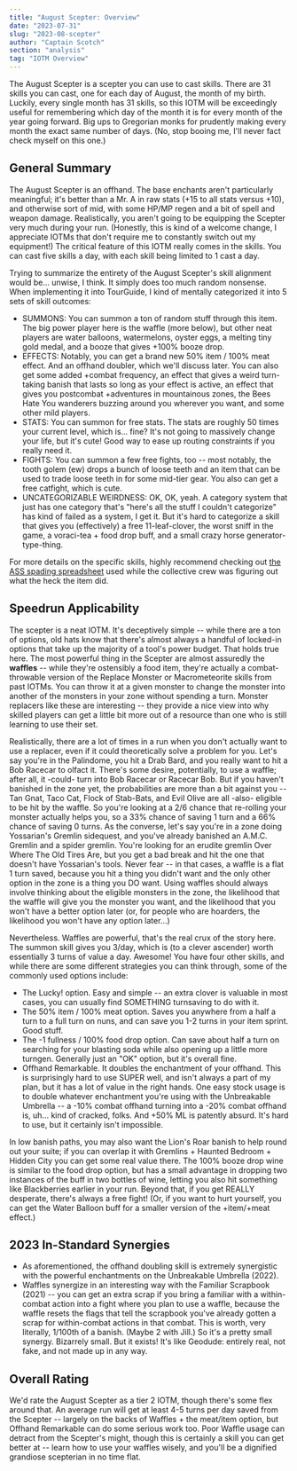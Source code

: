 ```yaml
---
title: "August Scepter: Overview"
date: "2023-07-31"
slug: "2023-08-scepter"
author: "Captain Scotch"
section: "analysis"
tag: "IOTM Overview"
---
```

The August Scepter is a scepter you can use to cast skills. There are 31 skills you can cast, one for each day of August, the month of my birth. Luckily, every single month has 31 skills, so this IOTM will be exceedingly useful for remembering which day of the month it is for every month of the year going forward. Big ups to Gregorian monks for prudently making every month the exact same number of days. (No, stop booing me, I'll never fact check myself on this one.)

## General Summary

The August Scepter is an offhand. The base enchants aren't particularly meaningful; it's better than a Mr. A in raw stats (+15 to all stats versus +10), and otherwise sort of mid, with some HP/MP regen and a bit of spell and weapon damage. Realistically, you aren't going to be equipping the Scepter very much during your run. (Honestly, this is kind of a welcome change, I appreciate IOTMs that don't require me to constantly switch out my equipment!) The critical feature of this IOTM really comes in the skills. You can cast five skills a day, with each skill being limited to 1 cast a day. 

Trying to summarize the entirety of the August Scepter's skill alignment would be... unwise, I think. It simply does too much random nonsense. When implementing it into TourGuide, I kind of mentally categorized it into 5 sets of skill outcomes:

- SUMMONS: You can summon a ton of random stuff through this item. The big power player here is the waffle (more below), but other neat players are water balloons, watermelons, oyster eggs, a melting tiny gold medal, and a booze that gives +100% booze drop. 
- EFFECTS: Notably, you can get a brand new 50% item / 100% meat effect. And an offhand doubler, which we'll discuss later. You can also get some added +combat frequency, an effect that gives a weird turn-taking banish that lasts so long as your effect is active, an effect that gives you postcombat +adventures in mountainous zones, the Bees Hate You wanderers buzzing around you wherever you want, and some other mild players.
- STATS: You can summon for free stats. The stats are roughly 50 times your current level, which is... fine? It's not going to massively change your life, but it's cute! Good way to ease up routing constraints if you really need it.
- FIGHTS: You can summon a few free fights, too -- most notably, the tooth golem (ew) drops a bunch of loose teeth and an item that can be used to trade loose teeth in for some mid-tier gear. You also can get a free catfight, which is cute.
- UNCATEGORIZABLE WEIRDNESS: OK, OK, yeah. A category system that just has one category that's "here's all the stuff I couldn't categorize" has kind of failed as a system, I get it. But it's hard to categorize a skill that gives you (effectively) a free 11-leaf-clover, the worst sniff in the game, a voraci-tea + food drop buff, and a small crazy horse generator-type-thing.

For more details on the specific skills, highly recommend checking out [the ASS spading spreadsheet](https://docs.google.com/spreadsheets/d/1PZrURxzYbKOsTfYrMsKbWyGlcGSfzVCGOMrTJNSFn20/edit#gid=0) used while the collective crew was figuring out what the heck the item did.

## Speedrun Applicability

The scepter is a neat IOTM. It's deceptively simple -- while there are a ton of options, old hats know that there's almost always a handful of locked-in options that take up the majority of a tool's power budget. That holds true here. The most powerful thing in the Scepter are almost assuredly the **waffles** -- while they're ostensibly a food item, they're actually a combat-throwable version of the Replace Monster or Macrometeorite skills from past IOTMs. You can throw it at a given monster to change the monster into another of the monsters in your zone without spending a turn. Monster replacers like these are interesting -- they provide a nice view into why skilled players can get a little bit more out of a resource than one who is still learning to use their set. 

Realistically, there are a lot of times in a run when you don't actually want to use a replacer, even if it could theoretically solve a problem for you. Let's say you're in the Palindome, you hit a Drab Bard, and you really want to hit a Bob Racecar to olfact it. There's some desire, potentially, to use a waffle; after all, it -could- turn into Bob Racecar or Racecar Bob. But if you haven't banished in the zone yet, the probabilities are more than a bit against you -- Tan Gnat, Taco Cat, Flock of Stab-Bats, and Evil Olive are all -also- eligible to be hit by the waffle. So you're looking at a 2/6 chance that re-rolling your monster actually helps you, so a 33% chance of saving 1 turn and a 66% chance of saving 0 turns. As the converse, let's say you're in a zone doing Yossarian's Gremlin sidequest, and you've already banished an A.M.C. Gremlin and a spider gremlin. You're looking for an erudite gremlin Over Where The Old Tires Are, but you get a bad break and hit the one that doesn't have Yossarian's tools. Never fear -- in that cases, a waffle is a flat 1 turn saved, because you hit a thing you didn't want and the only other option in the zone is a thing you DO want. Using waffles should always involve thinking about the eligible monsters in the zone, the likelihood that the waffle will give you the monster you want, and the likelihood that you won't have a better option later (or, for people who are hoarders, the likelihood you won't have any option later...)

Nevertheless. Waffles are powerful, that's the real crux of the story here. The summon skill gives you 3/day, which is (to a clever ascender) worth essentially 3 turns of value a day. Awesome! You have four other skills, and while there are some different strategies you can think through, some of the commonly used options include:

- The Lucky! option. Easy and simple -- an extra clover is valuable in most cases, you can usually find SOMETHING turnsaving to do with it.
- The 50% item / 100% meat option. Saves you anywhere from a half a turn to a full turn on nuns, and can save you 1-2 turns in your item sprint. Good stuff.
- The -1 fullness / 100% food drop option. Can save about half a turn on searching for your blasting soda while also opening up a little more turngen. Generally just an "OK" option, but it's overall fine.
- Offhand Remarkable. It doubles the enchantment of your offhand. This is surprisingly hard to use SUPER well, and isn't always a part of my plan, but it has a lot of value in the right hands. One easy stock usage is to double whatever enchantment you're using with the Unbreakable Umbrella -- a -10% combat offhand turning into a -20% combat offhand is, uh... kind of cracked, folks. And +50% ML is patently absurd. It's hard to use, but it certainly isn't impossible.

In low banish paths, you may also want the Lion's Roar banish to help round out your suite; if you can overlap it with Gremlins + Haunted Bedroom + Hidden City you can get some real value there. The 100% booze drop wine is similar to the food drop option, but has a small advantage in dropping two instances of the buff in two bottles of wine, letting you also hit something like Blackberries earlier in your run. Beyond that, if you get REALLY desperate, there's always a free fight! (Or, if you want to hurt yourself, you can get the Water Balloon buff for a smaller version of the +item/+meat effect.)

## 2023 In-Standard Synergies

- As aforementioned, the offhand doubling skill is extremely synergistic with the powerful enchantments on the Unbreakable Umbrella (2022).
- Waffles synergize in an interesting way with the Familiar Scrapbook (2021) -- you can get an extra scrap if you bring a familiar with a within-combat action into a fight where you plan to use a waffle, because the waffle resets the flags that tell the scrapbook you've already gotten a scrap for within-combat actions in that combat. This is worth, very literally, 1/100th of a banish. (Maybe 2 with Jill.) So it's a pretty small synergy. Bizarrely small. But it exists! It's like Geodude: entirely real, not fake, and not made up in any way.

## Overall Rating

We'd rate the August Scepter as a tier 2 IOTM, though there's some flex around that. An average run will get at least 4-5 turns per day saved from the Scepter -- largely on the backs of Waffles + the meat/item option, but Offhand Remarkable can do some serious work too. Poor Waffle usage can detract from the Scepter's might, though this is certainly a skill you can get better at -- learn how to use your waffles wisely, and you'll be a dignified grandiose scepterian in no time flat.